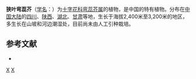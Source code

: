 {{Speciesbox 
| taxon = Loxostemon stenolobus
| authority = (Hemsl.) Y. C. Lan et [[周太炎|T. Y. Cheo]]
}}

'''狭叶弯蕊芥'''（[[学名|学名]]：{{lang|la|''Loxostemon stenolobus''}}）为[[十字花科|十字花科]][[弯蕊芥属|弯蕊芥属]]的植物，是中国的特有植物。分布在[[中国大陆|中国大陆]]的[[四川|四川]]、[[陕西|陕西]]、[[湖北|湖北]]、[[甘肃|甘肃]]等地，生长于海拔2,400米至3,200米的地区，多生长在山坡和河边潮湿处，目前尚未由人工引种栽培。

== 参考文献 ==
<div class="references-small">
* {{cite web| url =http://www.bioinfo.cn/db05/KmzwSpecies.php?action=view&id=7115| title =狭叶弯蕊芥| work =《中国高等植物数据库全库》| publisher =中国科学院微生物研究所| author =昆明植物研究所| accessdate =2009-02-24| deadurl =yes| archiveurl =https://web.archive.org/web/20160305001714/http://www.bioinfo.cn/db05/KmzwSpecies.php?action=view&id=7115| archivedate =2016-03-05}}
</div>
{{Taxonbar}}

[[Category:弯蕊芥属|X]]
[[Category:中國特有植物|X]]